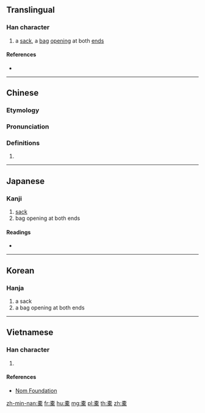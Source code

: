 {{character info/new}}
==Translingual==

===Han character===
{{Han char|rn=75|rad=木|as=12|sn=16|four=40904|canj=JBMRD}}

# a [[sack]], a [[bag]] [[open]]ing at both [[end]]s

====References====
* {{Han ref|kx=0553.080|dkj=15533|dj=0941.210|hdz=21289.050|uh=6A50|ud=27216|bh=E9D1|bd=59857}}

----

==Chinese==
{{zh-forms}}

===Etymology===
{{theaji|lok/lop/lak}}

===Pronunciation===
{{zh-pron
|m=tuó,dù,luò
|c=tok3
|mn=lok/lop/lak
|mc=y
|oc=y
|ma=
|cat=n
}}

===Definitions===
{{zh-hanzi}}

# {{rfdef|lang=zh}}

----

==Japanese==

===Kanji===
{{ja-kanji|grade=|rs=木12}}

# [[sack]]
# bag opening at both ends

====Readings====
* {{ja-readings|on=[[たく]] (taku), [[しゃ]] (sha)|kun=[[ふくろ]] (fukuro), [[ふいご]] (fuigo)}}

----

==Korean==

===Hanja===
{{ko-hanja|hangeul=탁|eumhun=|rv=tak|mr=t'ak|y=thak}}

# a sack
# a bag opening at both ends

----

==Vietnamese==

===Han character===
{{vi-readings|rs=木12| hanviet = thác}}

# {{defn|lang=vi|sort=木12}}

====References====
*[http://nomfoundation.org/common/nom_details.php?codepoint=6a50 Nom Foundation]

[[zh-min-nan:橐]]
[[fr:橐]]
[[hu:橐]]
[[mg:橐]]
[[pl:橐]]
[[th:橐]]
[[zh:橐]]